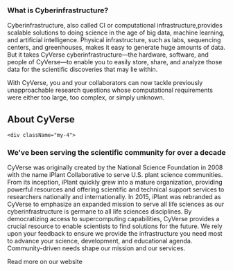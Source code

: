 


 
<div className="bg-dark rounded-3 p-4 mb-4">
  <h3 class="mb-4 text-white d-flex"><Icon path={mdiInformation} size="40px" color="#FFFF" class="mx-2" />What is Cyberinfrastructure?</h3>
  <p class="lead text-white">
    <span class="fw-bold">Cyberinfrastructure</span>, also called CI or
    computational infrastructure,provides scalable solutions to doing science in
    the age of big data, machine learning, and artificial intelligence. Physical
    infrastructure, such as labs, sequencing centers, and greenhouses, makes it
    easy to generate huge amounts of data. But it takes CyVerse
    cyberinfrastructure—the hardware, software, and people of CyVerse—to enable
    you to easily store, share, and analyze those data for the scientific
    discoveries that may lie within.
  </p>
  <p class="lead text-light">
    <span class="fw-bold">With CyVerse</span>, you and your collaborators can
    now tackle previously unapproachable research questions whose computational
    requirements were either too large, too complex, or simply unknown.
  </p>
  <div>
  </div>
  </div>
  <div className="border rounded-3 shadow-lg mb-4 p-5">
  <h2 className="display-4">About CyVerse</h2>
  
    <div className="my-4">
  <h3>We've been serving the scientific community for over a decade</h3>
  <p className="lh-base">
    <span class="fw-bold">CyVerse was originally created by the National Science Foundation in 2008 with the name iPlant Collaborative to serve U.S. plant science communities.</span> From its inception, iPlant quickly grew into a mature organization, providing powerful resources and offering scientific and technical support services to researchers nationally and internationally. In 2015, iPlant was rebranded as CyVerse to emphasize an expanded mission to serve all life sciences as our cyberinfrastructure is germane to all life sciences disciplines. By democratizing access to supercomputing capabilities, CyVerse provides a crucial resource to enable scientists to find solutions for the future. We rely upon your feedback to ensure we provide the infrastructure you need most to advance your science, development, and educational agenda. Community-driven needs shape our mission and our services.
  </p>
  <div class="btn btn-large btn-primary"> Read more on our website </div>
  </div>
  </div>

